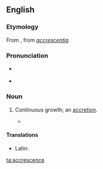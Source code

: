 ==English==

===Etymology===
From {{etyl|it|en}}, from {{etyl|LL.|en}} ''[[accrescentia]]''

===Pronunciation===
* {{a|RP}} {{IPA|/əˈkɹɛsəns/}}
* {{audio|en-us-accrescence.ogg|Audio (US)|lang=en}}

===Noun===
{{en-noun|~}}

# {{context|rare|lang=en}} Continuous growth; an [[accretion]].
#* {{quote-book|passage=The silent '''accrescence''' of belief from the unwatched depositions of a general, never contradicted hearsy|author={{w|Samuel Taylor Coleridge}}}}

====Translations====
{{trans-top|continuous growth}}
* Latin: {{qualifier|Late Latin}} {{t|la|accrescentia}}
{{trans-mid}}
{{trans-bottom}}

[[ta:accrescence]]